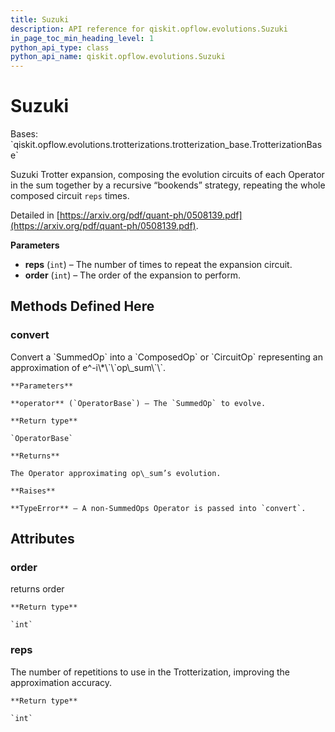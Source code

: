 ```yaml
---
title: Suzuki
description: API reference for qiskit.opflow.evolutions.Suzuki
in_page_toc_min_heading_level: 1
python_api_type: class
python_api_name: qiskit.opflow.evolutions.Suzuki
---
```


# Suzuki

<Class id="qiskit.opflow.evolutions.Suzuki" isDedicatedPage={true} github="https://github.com/qiskit/qiskit/tree/stable/0.18/qiskit/opflow/evolutions/trotterizations/suzuki.py" signature="Suzuki(reps=1, order=2)" modifiers="class">
  Bases: `qiskit.opflow.evolutions.trotterizations.trotterization_base.TrotterizationBase`

  Suzuki Trotter expansion, composing the evolution circuits of each Operator in the sum together by a recursive “bookends” strategy, repeating the whole composed circuit `reps` times.

  Detailed in [https://arxiv.org/pdf/quant-ph/0508139.pdf](https://arxiv.org/pdf/quant-ph/0508139.pdf).

  **Parameters**

  *   **reps** (`int`) – The number of times to repeat the expansion circuit.
  *   **order** (`int`) – The order of the expansion to perform.

  ## Methods Defined Here

  ### convert

  <Function id="qiskit.opflow.evolutions.Suzuki.convert" signature="Suzuki.convert(operator)">
    Convert a `SummedOp` into a `ComposedOp` or `CircuitOp` representing an approximation of e^-i\*\`\`op\_sum\`\`.

    **Parameters**

    **operator** (`OperatorBase`) – The `SummedOp` to evolve.

    **Return type**

    `OperatorBase`

    **Returns**

    The Operator approximating op\_sum’s evolution.

    **Raises**

    **TypeError** – A non-SummedOps Operator is passed into `convert`.
  </Function>

  ## Attributes

  ### order

  <Attribute id="qiskit.opflow.evolutions.Suzuki.order">
    returns order

    **Return type**

    `int`
  </Attribute>

  ### reps

  <Attribute id="qiskit.opflow.evolutions.Suzuki.reps">
    The number of repetitions to use in the Trotterization, improving the approximation accuracy.

    **Return type**

    `int`
  </Attribute>
</Class>

